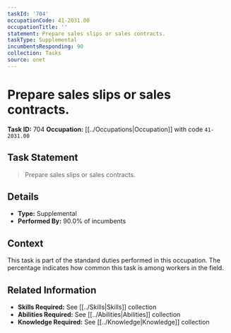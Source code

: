 ```yaml
---
taskId: '704'
occupationCode: 41-2031.00
occupationTitle: ''
statement: Prepare sales slips or sales contracts.
taskType: Supplemental
incumbentsResponding: 90
collection: Tasks
source: onet
---
```

# Prepare sales slips or sales contracts.

**Task ID:** 704
**Occupation:** [[../Occupations|Occupation]] with code `41-2031.00`

## Task Statement

> Prepare sales slips or sales contracts.

## Details

- **Type:** Supplemental
- **Performed By:** 90.0% of incumbents

## Context

This task is part of the standard duties performed in this occupation. The percentage indicates how common this task is among workers in the field.

## Related Information

- **Skills Required:** See [[../Skills|Skills]] collection
- **Abilities Required:** See [[../Abilities|Abilities]] collection
- **Knowledge Required:** See [[../Knowledge|Knowledge]] collection
